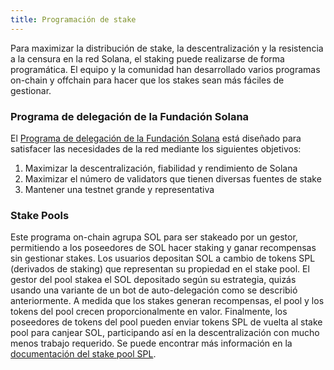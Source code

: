 ```yaml
---
title: Programación de stake
---
```


Para maximizar la distribución de stake, la descentralización y la resistencia a
la censura en la red Solana, el staking puede realizarse de forma programática.
El equipo y la comunidad han desarrollado varios programas on-chain y offchain
para hacer que los stakes sean más fáciles de gestionar.

### Programa de delegación de la Fundación Solana

El
[Programa de delegación de la Fundación Solana](https://solana.org/delegation-program)
está diseñado para satisfacer las necesidades de la red mediante los siguientes
objetivos:

1. Maximizar la descentralización, fiabilidad y rendimiento de Solana
2. Maximizar el número de validators que tienen diversas fuentes de stake
3. Mantener una testnet grande y representativa

### Stake Pools

Este programa on-chain agrupa SOL para ser stakeado por un gestor, permitiendo a
los poseedores de SOL hacer staking y ganar recompensas sin gestionar stakes.
Los usuarios depositan SOL a cambio de tokens SPL (derivados de staking) que
representan su propiedad en el stake pool. El gestor del pool stakea el SOL
depositado según su estrategia, quizás usando una variante de un bot de
auto-delegación como se describió anteriormente. A medida que los stakes generan
recompensas, el pool y los tokens del pool crecen proporcionalmente en valor.
Finalmente, los poseedores de tokens del pool pueden enviar tokens SPL de vuelta
al stake pool para canjear SOL, participando así en la descentralización con
mucho menos trabajo requerido. Se puede encontrar más información en la
[documentación del stake pool SPL](https://spl.solana.com/stake-pool).

